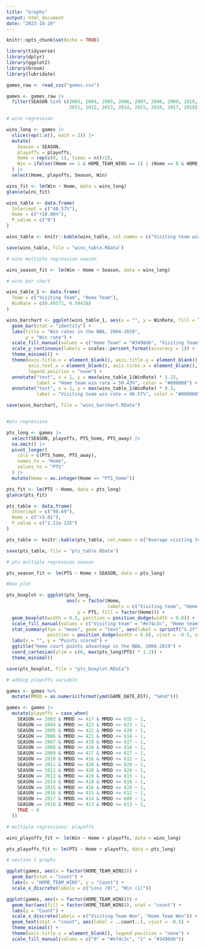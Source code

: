 ```yaml
---
title: "Graphs"
output: html_document
date: "2023-10-20"
---
```


```r
knitr::opts_chunk$set(echo = TRUE)
```


```r
library(tidyverse)
library(dplyr)
library(ggplot2)
library(broom)
library(lubridate)

games_raw <- read_csv("games.csv")

games <- games_raw |>
  filter(SEASON %in% c(2003, 2004, 2005, 2006, 2007, 2008, 2009, 2010,
                       2011, 2012, 2013, 2014, 2015, 2016, 2017, 2018))

# wins regression

wins_long <- games |>
  slice(rep(1:n(), each = 2)) |>
  mutate(
    Season = SEASON,
    playoffs = playoffs,
    Home = rep(c(0, 1), times = n()/2),
    Win = ifelse((Home == 1 & HOME_TEAM_WINS == 1) | (Home == 0 & HOME_TEAM_WINS == 0), 1, 0)
  ) |>
  select(Home, playoffs, Season, Win)

wins_fit <- lm(Win ~ Home, data = wins_long)
glance(wins_fit)

wins_table <- data.frame(
  Intercept = c("40.57%"),
  Home = c("+18.86%"),
  P_value = c("0")
)

wins_table <- knitr::kable(wins_table, col.names = c("Visiting team win rate (intercept)", "Home team win rate advantage (coefficient)", "P-value"), digits = 2)

save(wins_table, file = "wins_table.RData")

# wins multiple regression season

wins_season_fit <- lm(Win ~ Home + Season, data = wins_long)

# wins bar chart 

wins_table_1 <- data.frame(
  Team = c("Visiting Team", "Home Team"),
  WinRate = c(0.40571, 0.59428)
)

wins_barchart <- ggplot(wins_table_1, aes(x = "", y = WinRate, fill = Team)) +
  geom_bar(stat = "identity") +
  labs(title = "Win rates in the NBA, 2004-2019",
       y = "Win rate") +
  scale_fill_manual(values = c("Home Team" = "#3498db", "Visiting Team" = "#e74c3c")) +
  scale_y_continuous(labels = scales::percent_format(accuracy = 1)) +
  theme_minimal() +
  theme(axis.title.x = element_blank(), axis.title.y = element_blank(), 
        axis.text.x = element_blank(), axis.ticks.x = element_blank(), 
        legend.position = "none") + 
  annotate("text", x = 1, y = max(wins_table_1$WinRate) * 1.15, 
           label = "Home team win rate = 59.43%", color = "#000000") +
  annotate("text", x = 1, y = max(wins_table_1$WinRate) * 0.3,
           label = "Visiting team win rate = 40.57%", color = "#000000")

save(wins_barchart, file = "wins_barchart.RData")


#pts regression

pts_long <- games |>
  select(SEASON, playoffs, PTS_home, PTS_away) |> 
  na.omit() |>
  pivot_longer(
    cols = c(PTS_home, PTS_away), 
    names_to = "Home",
    values_to = "PTS"
  ) |>
  mutate(Home = as.integer(Home == "PTS_home"))

pts_fit <- lm(PTS ~ Home, data = pts_long)
glance(pts_fit)

pts_table <- data.frame(
  Intercept = c("98.69"),
  Home = c("+3.01"),
  P_value = c("1.11e-135")
)

pts_table <- knitr::kable(pts_table, col.names = c("Average visiting team points (intercept)", "Average home court points advantage (coefficient)", "P-value"))

save(pts_table, file = "pts_table.RData")

# pts multiple regression season

pts_season_fit <- lm(PTS ~ Home + SEASON, data = pts_long)

#box plot

pts_boxplot <- ggplot(pts_long, 
                      aes(x = factor(Home, 
                                     labels = c("Visiting team", "Home team")), 
                          y = PTS, fill = factor(Home))) +
  geom_boxplot(width = 0.5, position = position_dodge(width = 0.8)) +
  scale_fill_manual(values = c("Visiting team" = "#e74c3c", "Home team" = "#3498db")) +
  stat_summary(fun = "mean", geom = "text", aes(label = sprintf("%.2f", after_stat(y))),
               position = position_dodge(width = 0.8), vjust = -0.5, size = 3) +
  labs(x = "", y = "Points scored") + 
  ggtitle("Home court points advantage in the NBA, 2004-2019") +
  coord_cartesian(ylim = c(0, max(pts_long$PTS) * 1.2)) +
  theme_minimal()

save(pts_boxplot, file = "pts_boxplot.RData")

# adding playoffs variable

games <- games %>%
  mutate(MMDD = as.numeric(format(ymd(GAME_DATE_EST), "%m%d")))

games <- games |>
  mutate(playoffs = case_when(
    SEASON == 2003 & MMDD >= 417 & MMDD <= 615 ~ 1,
    SEASON == 2004 & MMDD >= 423 & MMDD <= 623 ~ 1,
    SEASON == 2005 & MMDD >= 422 & MMDD <= 620 ~ 1,
    SEASON == 2006 & MMDD >= 421 & MMDD <= 614 ~ 1,
    SEASON == 2007 & MMDD >= 419 & MMDD <= 617 ~ 1,
    SEASON == 2008 & MMDD >= 418 & MMDD <= 614 ~ 1,
    SEASON == 2009 & MMDD >= 417 & MMDD <= 617 ~ 1,
    SEASON == 2010 & MMDD >= 416 & MMDD <= 612 ~ 1,
    SEASON == 2011 & MMDD >= 428 & MMDD <= 620 ~ 1,
    SEASON == 2012 & MMDD >= 420 & MMDD <= 620 ~ 1,
    SEASON == 2013 & MMDD >= 419 & MMDD <= 615 ~ 1,
    SEASON == 2014 & MMDD >= 418 & MMDD <= 616 ~ 1,
    SEASON == 2015 & MMDD >= 416 & MMDD <= 619 ~ 1,
    SEASON == 2016 & MMDD >= 415 & MMDD <= 612 ~ 1,
    SEASON == 2017 & MMDD >= 414 & MMDD <= 608 ~ 1,
    SEASON == 2018 & MMDD >= 413 & MMDD <= 613 ~ 1,
    TRUE ~ 0  
  ))

# multiple regressions: playoffs

wins_playoffs_fit <- lm(Win ~ Home + playoffs, data = wins_long)

pts_playoffs_fit <- lm(PTS ~ Home + playoffs, data = pts_long)

# section 1 graphs

ggplot(games, aes(x = factor(HOME_TEAM_WINS))) +
  geom_bar(stat = "count") +
  labs(x = "HOME_TEAM_WINS", y = "Count") +
  scale_x_discrete(labels = c("Loss (0)", "Win (1)"))

ggplot(games, aes(x = factor(HOME_TEAM_WINS))) +
  geom_bar(aes(fill = factor(HOME_TEAM_WINS)), stat = "count") +
  labs(y = "Count") +
  scale_x_discrete(labels = c("Visiting Team Won", "Home Team Won")) +
  geom_text(stat = "count", aes(label = ..count..), vjust = -0.5) +
  theme_minimal() +
  theme(axis.title.x = element_blank(), legend.position = "none") + 
  scale_fill_manual(values = c("0" = "#e74c3c", "1" = "#3498db"))

```
